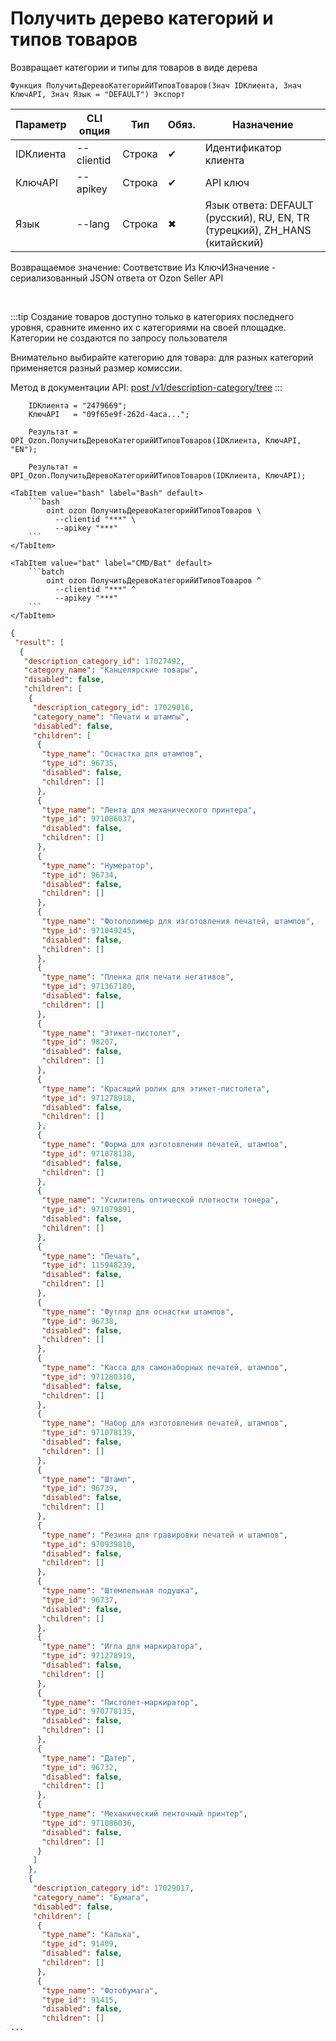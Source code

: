 ﻿---
sidebar_position: 1
description: Получить дерево категорий и типов товаров и другие функции для работы с Ozon в Открытом пакете интеграций - бесплатной open-source библиотеке интеграций для 1С:Предприятие 8, OneScript и CLI
keywords: [1C, 1С, 1С:Предприятие, 1С:Предприятие 8.3, API, Интеграция, Сервисы, Обмен, OneScript, CLI, Ozon]
---


# Получить дерево категорий и типов товаров
 Возвращает категории и типы для товаров в виде дерева



`Функция ПолучитьДеревоКатегорийИТиповТоваров(Знач IDКлиента, Знач КлючAPI, Знач Язык = "DEFAULT") Экспорт`

  | Параметр | CLI опция | Тип | Обяз. | Назначение |
  |-|-|-|-|-|
  | IDКлиента | --clientid | Строка | &#x2714; | Идентификатор клиента |
  | КлючAPI | --apikey | Строка | &#x2714; | API ключ |
  | Язык | --lang | Строка | &#x2716; | Язык ответа: DEFAULT (русский), RU, EN, TR (турецкий), ZH_HANS (китайский) |

  
  Возвращаемое значение:   Соответствие Из КлючИЗначение - сериализованный JSON ответа от Ozon Seller API

<br/>

:::tip
Создание товаров доступно только в категориях последнего уровня, сравните именно их с категориями на своей площадке. Категории не создаются по запросу пользователя

Внимательно выбирайте категорию для товара: для разных категорий применяется разный размер комиссии.

Метод в документации API: [post /v1/description-category/tree](https://docs.ozon.ru/api/seller/#operation/DescriptionCategoryAPI_GetTree)
:::
<br/>



```bsl title="Пример использования для 1С:Предприятие/OneScript"
    IDКлиента = "2479669";
    КлючAPI   = "09f65e9f-262d-4aca...";

    Результат = OPI_Ozon.ПолучитьДеревоКатегорийИТиповТоваров(IDКлиента, КлючAPI, "EN");

    Результат = OPI_Ozon.ПолучитьДеревоКатегорийИТиповТоваров(IDКлиента, КлючAPI);
```
    

 <Tabs>
  
    <TabItem value="bash" label="Bash" default>
        ```bash
            oint ozon ПолучитьДеревоКатегорийИТиповТоваров \
              --clientid "***" \
              --apikey "***"
        ```
    </TabItem>
  
    <TabItem value="bat" label="CMD/Bat" default>
        ```batch
            oint ozon ПолучитьДеревоКатегорийИТиповТоваров ^
              --clientid "***" ^
              --apikey "***"
        ```
    </TabItem>
</Tabs>


```json title="Результат"
{
 "result": [
  {
   "description_category_id": 17027492,
   "category_name": "Канцелярские товары",
   "disabled": false,
   "children": [
    {
     "description_category_id": 17029016,
     "category_name": "Печати и штампы",
     "disabled": false,
     "children": [
      {
       "type_name": "Оснастка для штампов",
       "type_id": 96735,
       "disabled": false,
       "children": []
      },
      {
       "type_name": "Лента для механического принтера",
       "type_id": 971086037,
       "disabled": false,
       "children": []
      },
      {
       "type_name": "Нумератор",
       "type_id": 96734,
       "disabled": false,
       "children": []
      },
      {
       "type_name": "Фотополимер для изготовления печатей, штампов",
       "type_id": 971049245,
       "disabled": false,
       "children": []
      },
      {
       "type_name": "Пленка для печати негативов",
       "type_id": 971367180,
       "disabled": false,
       "children": []
      },
      {
       "type_name": "Этикет-пистолет",
       "type_id": 98207,
       "disabled": false,
       "children": []
      },
      {
       "type_name": "Красящий ролик для этикет-пистолета",
       "type_id": 971278918,
       "disabled": false,
       "children": []
      },
      {
       "type_name": "Форма для изготовления печатей, штампов",
       "type_id": 971078138,
       "disabled": false,
       "children": []
      },
      {
       "type_name": "Усилитель оптической плотности тонера",
       "type_id": 971079891,
       "disabled": false,
       "children": []
      },
      {
       "type_name": "Печать",
       "type_id": 115948239,
       "disabled": false,
       "children": []
      },
      {
       "type_name": "Футляр для оснастки штампов",
       "type_id": 96738,
       "disabled": false,
       "children": []
      },
      {
       "type_name": "Касса для самонаборных печатей, штампов",
       "type_id": 971280310,
       "disabled": false,
       "children": []
      },
      {
       "type_name": "Набор для изготовления печатей, штампов",
       "type_id": 971078139,
       "disabled": false,
       "children": []
      },
      {
       "type_name": "Штамп",
       "type_id": 96739,
       "disabled": false,
       "children": []
      },
      {
       "type_name": "Резина для гравировки печатей и штампов",
       "type_id": 970939810,
       "disabled": false,
       "children": []
      },
      {
       "type_name": "Штемпельная подушка",
       "type_id": 96737,
       "disabled": false,
       "children": []
      },
      {
       "type_name": "Игла для маркиратора",
       "type_id": 971278919,
       "disabled": false,
       "children": []
      },
      {
       "type_name": "Пистолет-маркиратор",
       "type_id": 970778135,
       "disabled": false,
       "children": []
      },
      {
       "type_name": "Датер",
       "type_id": 96732,
       "disabled": false,
       "children": []
      },
      {
       "type_name": "Механический ленточный принтер",
       "type_id": 971086036,
       "disabled": false,
       "children": []
      }
     ]
    },
    {
     "description_category_id": 17029017,
     "category_name": "Бумага",
     "disabled": false,
     "children": [
      {
       "type_name": "Калька",
       "type_id": 91409,
       "disabled": false,
       "children": []
      },
      {
       "type_name": "Фотобумага",
       "type_id": 91415,
       "disabled": false,
       "children": []
...
```
